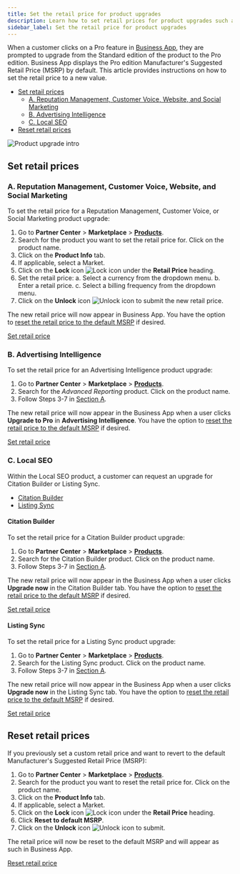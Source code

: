 ```yaml
---
title: Set the retail price for product upgrades
description: Learn how to set retail prices for product upgrades such as Reputation Management, Customer Voice, Website, and Social Marketing in Business App.
sidebar_label: Set the retail price for product upgrades
---
```


When a customer clicks on a Pro feature in [Business App](/vendasta-products/business-app), they are prompted to upgrade from the Standard edition of the product to the Pro edition. Business App displays the Pro edition Manufacturer's Suggested Retail Price (MSRP) by default. This article provides instructions on how to set the retail price to a new value.

- [Set retail prices](#set-retail-prices)
  - [A. Reputation Management, Customer Voice, Website, and Social Marketing](#a-reputation-management-customer-voice-website-and-social-marketing)
  - [B. Advertising Intelligence](#b-advertising-intelligence)
  - [C. Local SEO](#c-local-seo)
- [Reset retail prices](#reset-retail-prices)

![Product upgrade intro](/img/products/vendasta-products/product-upgrade-intro.jpg)

## Set retail prices

### A. Reputation Management, Customer Voice, Website, and Social Marketing

To set the retail price for a Reputation Management, Customer Voice, or Social Marketing product upgrade:

1. Go to **Partner Center** > **Marketplace** > [**Products**](https://partners.vendasta.com/marketplace/manage-products).
2. Search for the product you want to set the retail price for. Click on the product name.
3. Click on the **Product Info** tab.
4. If applicable, select a Market.
5. Click on the **Lock** icon ![Lock icon](/img/products/vendasta-products/lock-icon.jpg) under the **Retail Price** heading.
6. Set the retail price:
   a. Select a currency from the dropdown menu.
   b. Enter a retail price.
   c. Select a billing frequency from the dropdown menu.
7. Click on the **Unlock** icon ![Unlock icon](/img/products/vendasta-products/unlock-icon.jpg) to submit the new retail price.

The new retail price will now appear in Business App. You have the option to [reset the retail price to the default MSRP](#reset-retail-prices) if desired.

<div style={{ textAlign: 'center', marginBottom: '20px', marginTop: '20px' }}>
  <a 
    href="https://partners.vendasta.com/marketplace/manage-products" 
    style={{
      fontSize: '16px',
      fontWeight: 'bold',
      color: '#ffffff',
      backgroundColor: '#33ace2',
      textDecoration: 'none',
      borderRadius: '5px',
      padding: '10px 30px 9px 30px',
      border: '1px solid #33ACE2',
      display: 'inline-block',
      textAlign: 'center'
    }}
    target="_blank"
    rel="noopener"
  >
    Set retail price
  </a>
</div>

### B. Advertising Intelligence

To set the retail price for an Advertising Intelligence product upgrade:

1. Go to **Partner Center** > **Marketplace** > [**Products**](https://partners.vendasta.com/marketplace/manage-products).
2. Search for the *Advanced Reporting* product. Click on the product name.
3. Follow Steps 3-7 in [Section A](#a-reputation-management-customer-voice-website-and-social-marketing).

The new retail price will now appear in the Business App when a user clicks **Upgrade to Pro** in **Advertising Intelligence**. You have the option to [reset the retail price to the default MSRP](#reset-retail-prices) if desired.

<div style={{ textAlign: 'center', marginBottom: '20px', marginTop: '20px' }}>
  <a 
    href="https://partners.vendasta.com/marketplace/manage-products" 
    style={{
      fontSize: '16px',
      fontWeight: 'bold',
      color: '#ffffff',
      backgroundColor: '#33ace2',
      textDecoration: 'none',
      borderRadius: '5px',
      padding: '10px 30px 9px 30px',
      border: '1px solid #33ACE2',
      display: 'inline-block',
      textAlign: 'center'
    }}
    target="_blank"
    rel="noopener"
  >
    Set retail price
  </a>
</div>

### C. Local SEO

Within the Local SEO product, a customer can request an upgrade for Citation Builder or Listing Sync.

- [Citation Builder](#citation-builder)
- [Listing Sync](#listing-sync)

#### Citation Builder

To set the retail price for a Citation Builder product upgrade:

1. Go to **Partner Center** > **Marketplace** > [**Products**](https://partners.vendasta.com/marketplace/manage-products).
2. Search for the Citation Builder product. Click on the product name.
3. Follow Steps 3-7 in [Section A](#a-reputation-management-customer-voice-website-and-social-marketing).

The new retail price will now appear in the Business App when a user clicks **Upgrade now** in the Citation Builder tab. You have the option to [reset the retail price to the default MSRP](#reset-retail-prices) if desired.

<div style={{ textAlign: 'center', marginBottom: '20px', marginTop: '20px' }}>
  <a 
    href="https://partners.vendasta.com/marketplace/manage-products" 
    style={{
      fontSize: '16px',
      fontWeight: 'bold',
      color: '#ffffff',
      backgroundColor: '#33ace2',
      textDecoration: 'none',
      borderRadius: '5px',
      padding: '10px 30px 9px 30px',
      border: '1px solid #33ACE2',
      display: 'inline-block',
      textAlign: 'center'
    }}
    target="_blank"
    rel="noopener"
  >
    Set retail price
  </a>
</div>

#### Listing Sync

To set the retail price for a Listing Sync product upgrade:

1. Go to **Partner Center** > **Marketplace** > [**Products**](https://partners.vendasta.com/marketplace/manage-products).
2. Search for the Listing Sync product. Click on the product name.
3. Follow Steps 3-7 in [Section A](#a-reputation-management-customer-voice-website-and-social-marketing).

The new retail price will now appear in the Business App when a user clicks **Upgrade now** in the Listing Sync tab. You have the option to [reset the retail price to the default MSRP](#reset-retail-prices) if desired.

<div style={{ textAlign: 'center', marginBottom: '20px', marginTop: '20px' }}>
  <a 
    href="https://partners.vendasta.com/marketplace/manage-products" 
    style={{
      fontSize: '16px',
      fontWeight: 'bold',
      color: '#ffffff',
      backgroundColor: '#33ace2',
      textDecoration: 'none',
      borderRadius: '5px',
      padding: '10px 30px 9px 30px',
      border: '1px solid #33ACE2',
      display: 'inline-block',
      textAlign: 'center'
    }}
    target="_blank"
    rel="noopener"
  >
    Set retail price
  </a>
</div>

## Reset retail prices

If you previously set a custom retail price and want to revert to the default Manufacturer's Suggested Retail Price (MSRP):

1. Go to **Partner Center** > **Marketplace** > [**Products**](https://partners.vendasta.com/marketplace/manage-products).
2. Search for the product you want to reset the retail price for. Click on the product name.
3. Click on the **Product Info** tab.
4. If applicable, select a Market.
5. Click on the **Lock** icon ![Lock icon](/img/products/vendasta-products/lock-icon.jpg) under the **Retail Price** heading.
6. Click **Reset to default MSRP**.
7. Click on the **Unlock** icon ![Unlock icon](/img/products/vendasta-products/unlock-icon.jpg) to submit.

The retail price will now be reset to the default MSRP and will appear as such in Business App.

<div style={{ textAlign: 'center', marginBottom: '20px', marginTop: '20px' }}>
  <a 
    href="https://partners.vendasta.com/marketplace/manage-products" 
    style={{
      fontSize: '16px',
      fontWeight: 'bold',
      color: '#ffffff',
      backgroundColor: '#33ace2',
      textDecoration: 'none',
      borderRadius: '5px',
      padding: '10px 30px 9px 30px',
      border: '1px solid #33ACE2',
      display: 'inline-block',
      textAlign: 'center'
    }}
    target="_blank"
    rel="noopener"
  >
    Reset retail price
  </a>
</div>